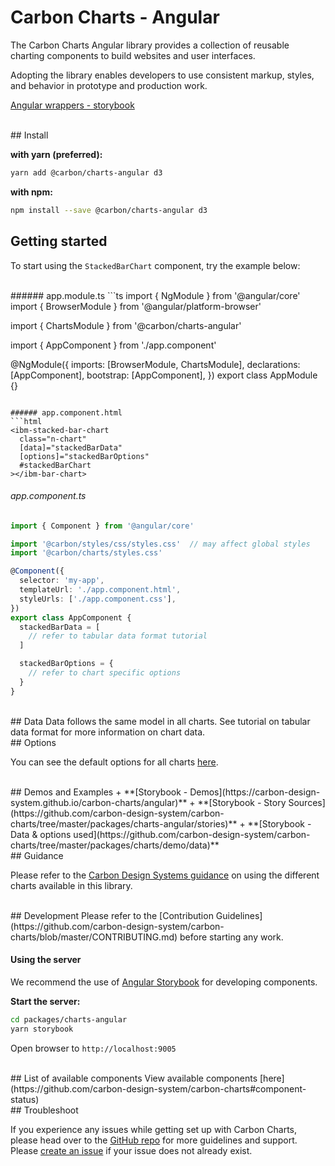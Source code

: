 
<Meta title="Docs/Getting Started/Angular" />

# Carbon Charts - Angular

The Carbon Charts Angular library provides a collection of reusable charting components to build websites
and user interfaces.

Adopting the library enables developers to use consistent markup, styles, and behavior
in prototype and production work.

[Angular wrappers - storybook](https://carbon-design-system.github.io/carbon-charts/angular)

<br/>
## Install

**with yarn (preferred):**
```bash
yarn add @carbon/charts-angular d3
```

**with npm:**
```bash
npm install --save @carbon/charts-angular d3
```



## Getting started

To start using the `StackedBarChart` component, try the example below:


<br/>
###### app.module.ts
```ts
import { NgModule } from '@angular/core'
import { BrowserModule } from '@angular/platform-browser'

import { ChartsModule } from '@carbon/charts-angular'

import { AppComponent } from './app.component'

@NgModule({
  imports: [BrowserModule, ChartsModule],
  declarations: [AppComponent],
  bootstrap: [AppComponent],
})
export class AppModule {}
```

###### app.component.html
```html
<ibm-stacked-bar-chart
  class="n-chart"
  [data]="stackedBarData"
  [options]="stackedBarOptions"
  #stackedBarChart
></ibm-bar-chart>
```

###### app.component.ts
```ts
import { Component } from '@angular/core'

import '@carbon/styles/css/styles.css'  // may affect global styles
import '@carbon/charts/styles.css'

@Component({
  selector: 'my-app',
  templateUrl: './app.component.html',
  styleUrls: ['./app.component.css'],
})
export class AppComponent {
  stackedBarData = [
	// refer to tabular data format tutorial
  ]

  stackedBarOptions = {
	// refer to chart specific options
  }
}
```

<br/>
## Data
Data follows the same model in all charts.
See tutorial on tabular data format for more information on chart data.

<br/>
## Options

You can see the default options for all charts
[here](https://github.com/carbon-design-system/carbon-charts/tree/master/packages/charts/src/configuration.ts).

<br/>
## Demos and Examples
+ **[Storybook - Demos](https://carbon-design-system.github.io/carbon-charts/angular)**
+ **[Storybook - Story Sources](https://github.com/carbon-design-system/carbon-charts/tree/master/packages/charts-angular/stories)**
+ **[Storybook - Data & options used](https://github.com/carbon-design-system/carbon-charts/tree/master/packages/charts/demo/data)**

<br/>
## Guidance

Please refer to the
[Carbon Design Systems guidance](https://www.carbondesignsystem.com/data-visualization/chart-types)
on using the different charts available in this library.

<br/>
## Development
Please refer to the
[Contribution Guidelines](https://github.com/carbon-design-system/carbon-charts/blob/master/CONTRIBUTING.md)
before starting any work.

#### Using the server
We recommend the use of [Angular Storybook](https://github.com/storybookjs/storybook/tree/next/app/angular)
for developing components.

**Start the server:**
```bash
cd packages/charts-angular
yarn storybook
```

Open browser to `http://localhost:9005`

<br/>
## List of available components
View available components [here](https://github.com/carbon-design-system/carbon-charts#component-status)

<br/>
## Troubleshoot

If you experience any issues while getting set up with Carbon Charts, please head over to the
[GitHub repo](https://github.com/carbon-design-system/carbon-charts) for more guidelines and support.
Please [create an issue](https://github.com/carbon-design-system/carbon-charts/issues) if your issue
does not already exist.